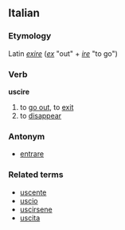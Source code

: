 ==Italian==
===Etymology===
Latin ''[[exire]]'' (''[[ex]]'' "out" + ''[[ire]]'' "to go")
===Verb===
'''uscire'''

# to [[go out]], to [[exit]]
# to [[disappear]]

===Antonym===
*[[entrare]]

===Related terms===
*[[uscente]]
*[[uscio]]
*[[uscirsene]]
*[[uscita]]